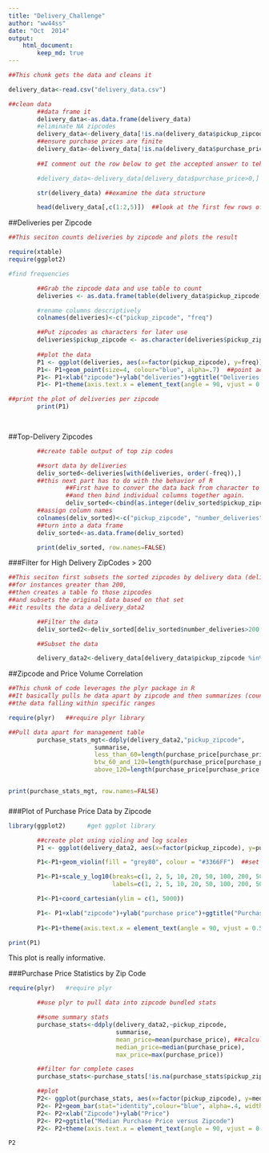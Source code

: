 ```yaml
---
title: "Delivery_Challenge"
author: "ww44ss"
date: "Oct  2014"
output: 
    html_document:
        keep_md: true
---
```


```r

##This chunk gets the data and cleans it

delivery_data<-read.csv("delivery_data.csv")

##clean data
        ##data frame it
        delivery_data<-as.data.frame(delivery_data)
        #eliminate NA zipcodes
        delivery_data<-delivery_data[!is.na(delivery_data$pickup_zipcode),]
        ##ensure purchase prices are finite
        delivery_data<-delivery_data[!is.na(delivery_data$purchase_price),]
        
        ##I comment out the row below to get the accepted answer to teh question

        #delivery_data<-delivery_data[delivery_data$purchase_price>0,]

        str(delivery_data) ##examine the data structure 

        head(delivery_data[,c(1:2,5)])  ##look at the first few rows of interesting columns


```

##Deliveries per Zipcode

```r

##This seciton counts deliveries by zipcode and plots the result

require(xtable)
require(ggplot2)

#find frequencies

        ##Grab the zipcode data and use table to count
        deliveries <- as.data.frame(table(delivery_data$pickup_zipcode))

        #rename columns descriptively
        colnames(deliveries)<-c("pickup_zipcode", "freq")

        ##Put zipcodes as characters for later use
        deliveries$pickup_zipcode <- as.character(deliveries$pickup_zipcode)
   
        ##plot the data
        P1 <- ggplot(deliveries, aes(x=factor(pickup_zipcode), y=freq))
        P1<- P1+geom_point(size=4, colour="blue", alpha=.7)  ##point aesthetics
        P1<- P1+xlab("zipcode")+ylab("deliveries")+ggtitle("Deliveries versus Zipcode (All)")
        P1<- P1+theme(axis.text.x = element_text(angle = 90, vjust = 0.5, hjust=1))

##print the plot of deliveries per zipcode
        print(P1)

      
```

##Top-Delivery Zipcodes

```r

        ##create table output of top zip codes

        ##sort data by deliveries
        deliv_sorted<-deliveries[with(deliveries, order(-freq)),]       ##sort by order frequency 
        ##this next part has to do with the behavior of R
                ##First have to conver the data back from character to integer
                ##and then bind individual columns together again.
                deliv_sorted<-cbind(as.integer(deliv_sorted$pickup_zipcode), as.integer(deliv_sorted$freq))
        ##assign column names      
        colnames(deliv_sorted)<-c("pickup_zipcode", "number_deliveries")  
        ##turn into a data frame
        deliv_sorted<-as.data.frame(deliv_sorted)

        print(deliv_sorted, row.names=FALSE)


```


###Filter for High Delivery ZipCodes > 200
```r

##This seciton first subsets the sorted zipcodes by delivery data (deliv_sorted) 
##for instances greater than 200,
##then creates a table fo those zipcodes
##and subsets the original data based on that set
##it results the data a delivery_data2

        ##Filter the data
        deliv_sorted2<-deliv_sorted[deliv_sorted$number_deliveries>200,]

        ##Subset the data

        delivery_data2<-delivery_data[delivery_data$pickup_zipcode %in% deliv_sorted2$pickup_zipcode,]

```

##Zipcode and Price Volume Correlation  

```r

##This chunk of code leverages the plyr package in R
##It basically pulls he data apart by zipcode and then summarizes (counts) 
##the data falling within specific ranges

require(plyr)   ##require plyr library

##Pull data apart for management table
        purchase_stats_mgt<-ddply(delivery_data2,"pickup_zipcode",
                        summarise,
                        less_than_60=length(purchase_price[purchase_price<=60.0001]),  ##select purchase price
                        btw_60_and_120=length(purchase_price[purchase_price>60.0001 & purchase_price<=120.001]),
                        above_120=length(purchase_price[purchase_price > 120.001]))


print(purchase_stats_mgt, row.names=FALSE)

```

###

###Plot of Purchase Price Data by Zipcode

```r

library(ggplot2)      #get ggplot library

        ##create plot using violing and log scales
        P1 <- ggplot(delivery_data2, aes(x=factor(pickup_zipcode), y=purchase_price))

        P1<-P1+geom_violin(fill = "grey80", colour = "#3366FF")  ##set aesthetic colors

        P1<-P1+scale_y_log10(breaks=c(1, 2, 5, 10, 20, 50, 100, 200, 500, 1000, 2000, 5000),
                             labels=c(1, 2, 5, 10, 20, 50, 100, 200, 500, 1000, 2000, 5000))   ##add log scale and labels

        P1<-P1+coord_cartesian(ylim = c(1, 5000))       

        P1<- P1+xlab("zipcode")+ylab("purchase price")+ggtitle("Purchase Price versus Zipcode")   ##label the plot
       
        P1<-P1+theme(axis.text.x = element_text(angle = 90, vjust = 0.5, hjust=1))  ##fix the x-axis

print(P1)
```

This plot is really informative.

###Purchase Price Statistics by Zip Code  

```r
require(plyr)   #require plyr

        ##use plyr to pull data into zipcode bundled stats 

        ##some summary stats
        purchase_stats<-ddply(delivery_data2,~pickup_zipcode,
                              summarise,
                              mean_price=mean(purchase_price), ##calculate mean
                              median_price=median(purchase_price),
                              max_price=max(purchase_price))

        ##filter for complete cases
        purchase_stats<-purchase_stats[!is.na(purchase_stats$pickup_zipcode),]

        ##plot
        P2<- ggplot(purchase_stats, aes(x=factor(pickup_zipcode), y=median_price))
        P2<- P2+geom_bar(stat="identity",colour="blue", alpha=.4, width=0.6)
        P2<- P2+xlab("Zipcode")+ylab("Price")
        P2<- P2+ggtitle("Median Purchase Price versus Zipcode")
        P2<- P2+theme(axis.text.x = element_text(angle = 90, vjust = 0.5, hjust=1))

P2

```

